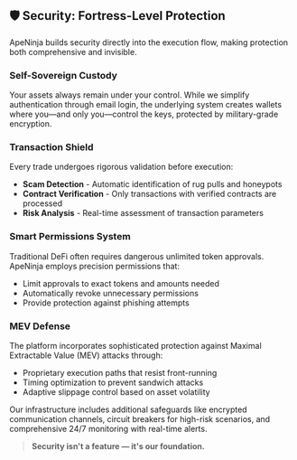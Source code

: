 ## 🛡️ Security: Fortress-Level Protection

ApeNinja builds security directly into the execution flow, making protection both comprehensive and invisible.

### Self-Sovereign Custody

Your assets always remain under your control. While we simplify authentication through email login, the underlying system creates wallets where you—and only you—control the keys, protected by military-grade encryption.

### Transaction Shield

Every trade undergoes rigorous validation before execution:

- **Scam Detection** - Automatic identification of rug pulls and honeypots
- **Contract Verification** - Only transactions with verified contracts are processed
- **Risk Analysis** - Real-time assessment of transaction parameters 

### Smart Permissions System

Traditional DeFi often requires dangerous unlimited token approvals. ApeNinja employs precision permissions that:

- Limit approvals to exact tokens and amounts needed
- Automatically revoke unnecessary permissions
- Provide protection against phishing attempts

### MEV Defense

The platform incorporates sophisticated protection against Maximal Extractable Value (MEV) attacks through:

- Proprietary execution paths that resist front-running
- Timing optimization to prevent sandwich attacks
- Adaptive slippage control based on asset volatility

Our infrastructure includes additional safeguards like encrypted communication channels, circuit breakers for high-risk scenarios, and comprehensive 24/7 monitoring with real-time alerts.

> **Security isn't a feature — it's our foundation.**
